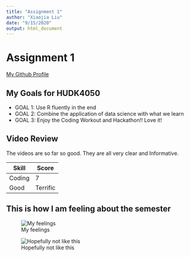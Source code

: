 ```yaml
---
title: "Assignment 1"
author: "Xiaojia Liu"
date: "9/15/2020"
output: html_document
---
```



# Assignment 1

[My Github Profile](https://github.com/xiaojia-liu)

## My Goals for HUDK4050

* GOAL 1: Use R fluently in the end 
* GOAL 2: Combine the application of data science with what we learn
* GOAL 3: Enjoy the Coding Workout and Hackathon!! Love it!

## Video Review 

The videos are so far so good. They are all very clear and Informative.

|  Skill  |  Score  |
|---------|---------|
|  Coding |     7   |
|  Good   | Terrific|


## This is how I am feeling about the semester


![My feelings](https://s3-us-west-2.amazonaws.com/robogarden-new/Articles/upload/blogs/lg-leverage-of-coding.jpg)

![Hopefully not like this](https://ahseeit.com//king-include/uploads/2019/03/51383206_2685978588084386_6133633250479364223_n-953557845.jpg)


